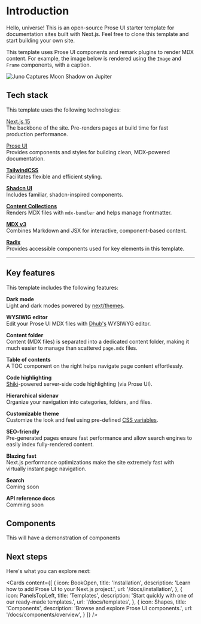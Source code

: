 
# Introduction

Hello, universe! This is an open-source Prose UI starter template for documentation sites built with Next.js. Feel free to clone this template and start building your own site.

This template uses Prose UI components and remark plugins to render MDX content. For example, the image below is rendered using the `Image` and `Frame` components, with a caption.

<Frame
  align="center"
  caption="Juno Captures Moon Shadow on Jupiter. Credits: NASA/JPL-Caltech/SwRI/MSSS, Thomas Thomopoulos © CC BY"
>
  <Image src="/img/jupiter.jpg" width={480} alt="Juno Captures Moon Shadow on Jupiter" />
</Frame>

## Tech stack

This template uses the following technologies:

[Next.js 15](https://nextjs.org)\
The backbone of the site. Pre-renders pages at build time for fast production performance.

[Prose UI](https://nextjs.org)\
Provides components and styles for building clean, MDX-powered documentation.

**[TailwindCSS](https://tailwindcss.com)**\
Facilitates flexible and efficient styling.

**[Shadcn UI](https://ui.shadcn.com)**\
Includes familiar, shadcn-inspired components.

**[Content Collections](https://www.content-collections.dev)**\
Renders MDX files with `mdx-bundler` and helps manage frontmatter.

**[MDX v3](https://mdxjs.com)**\
Combines Markdown and JSX for interactive, component-based content.

**[Radix](https://mdxjs.com)**\
Provides accessible components used for key elements in this template.

----

## Key features

This template includes the following features:

**Dark mode**\
Light and dark modes powered by [next/themes](https://github.com/pacocoursey/next-themes).

**WYSIWIG editor**\
Edit your Prose UI MDX files with [Dhub's](https://dhub.dev) WYSIWYG editor.

**Content folder**\
Content (MDX files) is separated into a dedicated content folder, making it much easier to manage than scattered `page.mdx` files.

**Table of contents**\
A TOC component on the right helps navigate page content effortlessly.

**Code highlighting**\
[Shiki](https://shiki.style/)-powered server-side code highlighting (via Prose UI).

**Hierarchical sidenav**\
Organize your navigation into categories, folders, and files.

**Customizable theme**\
Customize the look and feel using pre-defined [CSS variables](https://prose-ui.com/docs/styling).

**SEO-friendly**\
Pre-generated pages ensure fast performance and allow search engines to easily index fully-rendered content.

**Blazing fast**\
Next.js performance optimizations make the site extremely fast with virtually instant page navigation.

**Search**&#x20;\
Coming soon

**API reference docs**\
Comming soon


## Components

This will have a demonstration of components

## Next steps

Here's what you can explore next:

<Cards
  content={[ 
  { icon: BookOpen, title: 'Installation', description: 'Learn how to add Prose UI to your Next.js project.', url: '/docs/installation', },
  { icon: PanelsTopLeft, title: 'Templates', description: 'Start quickly with one of our ready-made templates.', url: '/docs/templates', },
  { icon: Shapes, title: 'Components', description: 'Browse and explore Prose UI components.', url: '/docs/components/overview', }
  ]}
/>
